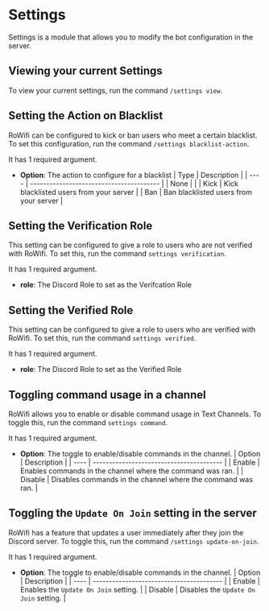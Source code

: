 # Settings

Settings is a module that allows you to modify the bot configuration in the server.

## Viewing your current Settings

To view your current settings, run the command `/settings view`.

## Setting the Action on Blacklist

RoWifi can be configured to kick or ban users who meet a certain blacklist. To set this configuration, run the command
`/settings blacklist-action`.

It has 1 required argument.

- **Option**: The action to configure for a blacklist
  | Type | Description |
  | ---- | ---------------------------------------- |
  | None | |
  | Kick | Kick blacklisted users from your server |
  | Ban | Ban blacklisted users from your server |

## Setting the Verification Role

This setting can be configured to give a role to users who are not verified with RoWifi. To set this, run the command
`settings verification`.

It has 1 required argument.

- **role**: The Discord Role to set as the Verifcation Role

## Setting the Verified Role

This setting can be configured to give a role to users who are verified with RoWifi. To set this, run the command
`settings verified`.

It has 1 required argument.

- **role**: The Discord Role to set as the Verified Role

## Toggling command usage in a channel

RoWifi allows you to enable or disable command usage in Text Channels. To toggle this, run the command `settings command`.

It has 1 required argument.

- **Option**: The toggle to enable/disable commands in the channel.
  | Option | Description |
  | ---- | ---------------------------------------- |
  | Enable | Enables commands in the channel where the command was ran. |
  | Disable | Disables commands in the channel where the command was ran. |

## Toggling the `Update On Join` setting in the server

RoWifi has a feature that updates a user immediately after they join the Discord server. To toggle this, run the command `/settings update-on-join`.

It has 1 required argument.

- **Option**: The toggle to enable/disable commands in the channel.
  | Option | Description |
  | ---- | ---------------------------------------- |
  | Enable | Enables the `Update On Join` setting. |
  | Disable | Disables the `Update On Join` setting. |
